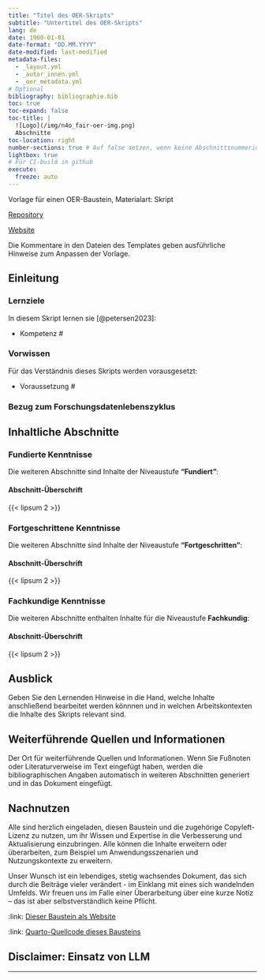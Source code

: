 ```yaml
---
title: "Titel des OER-Skripts"
subtitle: "Untertitel des OER-Skripts"
lang: de
date: 1900-01-01
date-format: "DD.MM.YYYY"
date-modified: last-modified
metadata-files:
  - _layout.yml
  - _autor_innen.yml
  - _oer_metadata.yml
# Optional
bibliography: bibliographie.bib
toc: true
toc-expand: false
toc-title: |
  ![Logo](/img/n4o_fair-oer-img.png)
  Abschnitte
toc-location: right
number-sections: true # Auf false setzen, wenn keine Abschnittsnummerierung gewünscht
lightbox: true
# Für CI-build in github
execute:
  freeze: auto
---
```


:::{.callout-note appearance="minimal" icon="false" title="Über diese Seite"}
Vorlage für einen OER-Baustein, Materialart: Skript

[Repository]({{< meta repo-url >}})

[Website]({{< meta site-url >}})

Die Kommentare in den Dateien des Templates geben ausführliche Hinweise zum Anpassen der Vorlage.
:::

## Einleitung

<!-- Holen Sie die Lernenden in diesem Absatz ab. Stellen Sie in wenigen Sätzen, mit Beispielen und Fragen das Thema des Bausteins vor. -->

### Lernziele {.kolophon .unnumbered .unlisted}

<!-- Idealerweise beziehen sie sich in dieser Aufzählung auf die Lernzielmatrix zum Themenbereich Forschungsdatenmanagement (FDM) für die Zielgruppen Studierende, PhDs und Data Stewards.^[Petersen, B., Engelhardt, C., Hörner, T., Jacob, J., Kvetnaya, T., Mühlichen, A., Schranzhofer, H., Schulz, S., Slowig, B., Trautwein-Bruns, U., Voigt, A., & Wiljes, C. (2023). Lernzielmatrix zum Themenbereich Forschungsdatenmanagement (FDM) für die Zielgruppen Studierende, PhDs und Data Stewards. Zenodo. [https://doi.org/10.5281/zenodo.8010617](https://doi.org/10.5281/zenodo.8010617)] -->

In diesem Skript lernen sie [@petersen2023]:

-   Kompetenz \#

### Vorwissen {.kolophon .unnumbered .unlisted}

Für das Verständnis dieses Skripts werden vorausgesetzt:

-   Voraussetzung \#

<!-- Versuchen sie so detailliert wie möglich die Voraussetzungen für das Verständnis des Bausteins aufzuzählen. Geben sie Hinweise, wo die Lernenden entsprechende/s Kompetenzen/Wissen erwerben können. Damit sind nicht nur Kenntnisse im Forschunsdatenmanagement gemeint sondern auch Grund-Kompetenzen aus der Data Literacy und methodisch-praktische Kompetenzen gemeint. -->

### Bezug zum Forschungsdatenlebenszyklus {.kolophon .unnumbered .unlisted}

<!-- Erläutern sie kurz, welche Rolle das Thema im Bezug auf die Phasen im Forschungsdatenzyklus spielen.

-   planen und projektieren
-   sammeln und erfassen
-   anreichern und auswerten
-   archivieren und sichern
-   teilen, veröffentlichen und auffinden
-   wiederverwenden und zitieren
-->

## Inhaltliche Abschnitte

<!-- 

Hier ist der Raum für die Inhalte des Skripts. Nutzen sie die vielfältigen Möglichkeiten, Inhalte mit Quarto-Markdown zu gestalten. Ersetzen Sie die Überschriften "Inhaltliche Abschnitte" und "Abschnitt-Überschrift".

Viele Hinweise dazu finden sie im [Quarto-Guide](https://quarto.org/docs/guide/)

-->

### Fundierte Kenntnisse {#sec-fundiert}

::: {.callout-note appearance="minimal" icon="false" title="Niveaustufe: Fundiert"}
Die weiteren Abschnitte sind Inhalte der Niveaustufe **"Fundiert"**:

<!-- Kurzangaben der Inhalte -->
:::

<!-- Abschnitte für fundierte Kenntnisse -->

#### Abschnitt-Überschrift

{{< lipsum 2 >}}

### Fortgeschrittene Kenntnisse {#sec-fortgeschritten}

::: {.callout-tip appearance="minimal" icon="false" title="Niveaustufe: Fortgeschritten"}
Die weiteren Abschnitte sind Inhalte der Niveaustufe **"Fortgeschritten"**:

<!-- Kurzangaben der Inhalte -->
:::

<!-- Abschnitte für fortgeschrittene Kenntnisse -->

#### Abschnitt-Überschrift

{{< lipsum 2 >}}

### Fachkundige Kenntnisse {#sec-fachkundig}

::: {.callout-caution appearance="minimal" icon="false" title="Niveaustufe: Fachkundig"}

Die weiteren Abschnitte enthalten Inhalte für die Niveaustufe **Fachkundig**:

<!-- Kurzangaben der Inhalte -->
:::

<!-- Abschnitte für fachkundige Kenntnisse -->

#### Abschnitt-Überschrift

{{< lipsum 2 >}}

## Ausblick

Geben Sie den Lernenden Hinweise in die Hand, welche Inhalte anschließend bearbeitet werden könnnen und in welchen Arbeitskontexten die Inhalte des Skripts relevant sind.

## Weiterführende Quellen und Informationen {.appendix}

Der Ort für weiterführende Quellen und Informationen. Wenn Sie Fußnoten oder Literaturverweise im Text eingefügt haben, werden die bibliographischen Angaben automatisch in weiteren Abschnitten generiert und in das Dokument eingefügt.

## Nachnutzen {.appendix}

Alle sind herzlich eingeladen, diesen Baustein und die zugehörige Copyleft-Lizenz zu nutzen, um ihr Wissen und Expertise in die Verbesserung und Aktualisierung einzubringen. Alle können die Inhalte erweitern oder überarbeiten, zum Beispiel um Anwendungsszenarien und Nutzungskontexte zu erweitern.

Unser Wunsch ist ein lebendiges, stetig wachsendes Dokument, das sich durch die Beiträge vieler verändert - im Einklang mit eines sich wandelnden Umfelds. Wir freuen uns im Falle einer Überarbeitung über eine kurze Notiz – das ist aber selbstverständlich keine Pflicht.

<!-- Verweise auf Website und Repository werden in _oer_metadata.yml global festgelegt -->

:link: [Dieser Baustein als Website]({{< meta site-url >}}) 

:link: [Quarto-Quellcode dieses Bausteins]({{< meta repo-url >}})

## Disclaimer: Einsatz von LLM {.appendix}

<!-- Optionale Angaben zum Einsatz von LLM bei der Erstellung oder Überarbeitung des Skripts -->

-----

<!-- An dieser Stelle werden von Quarto automatisch generierte Abschnitte angehängt:

Bibliographie:
Erstellt aus den in der qmd-Datei mit [@bibtex-Schlüssel] referenzierten Einträgen aus der Datei bibliographie.bib.
Im Text nicht referenzierte Einträge aus der bibliographie.bib werden nicht zitiert.
Der Zitierstil wird in der _oer_metadata.yml mit dem Schlüssel 'csl:' festgelegt. Im Verzeichnis /assets/csl/ sind gängige Zitierstile als csl-Datei vorhanden. Weitere sind hier zu finden: https://www.zotero.org/styles

Lizenz:
Angabe wird übernommen aus Schlüssel 'license:' in _oer_metadata.yml

Urheber:innen
Angabe wird übernommen aus der _oer_metadata.yml Schlüssel 'copyright:'

Zitiervorschläge
Mit BibTeX zitieren:
Automatisch von Quarto aus den Metadaten insb. aus dem Schlüssel 'citation:' in der _oer_metadata.yml generiertes bibtex-Zitat.

Bitte zitieren Sie diesen OER-Baustein als:
Angabe generiert aus:
  _autor_innen.yml
  Schlüssel 'title:' in der qmd-Datei
  Schlüssel 'issued' in der _oer_metadata.yml
  Schlüssel 'doi:' in der _oer_metadata.yml / Wenn keine doi gesetzt wird der Titel mit dem Wert aus 'site-url:' in _oer_metadata.yml verlinkt.
-->